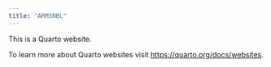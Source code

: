 ```yaml
---
title: "ARMSNBL"
---
```


This is a Quarto website.

To learn more about Quarto websites visit <https://quarto.org/docs/websites>.
